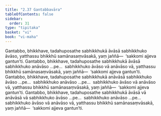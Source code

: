 ```yaml
---
title: "2.37 Gantabbavāra"
tableOfContents: false
sidebar:
  order: 31
type: "tipitaka"
basket: "vi"
book: "vi-maha"
---
```



<DynamicBreadcrumb />

<Division number="182" book="vi-maha" bookNo="3" page="189">

<Paragraph number="794" book="vi-maha">
Gantabbo, bhikkhave, tadahuposathe sabhikkhukā āvāsā sabhikkhuko āvāso, yatthassu bhikkhū samānasaṃvāsakā, yaṃ jaññā—  ‘sakkomi ajjeva gantun’ti. Gantabbo, bhikkhave, tadahuposathe sabhikkhukā āvāsā sabhikkhuko anāvāso …pe…  sabhikkhuko āvāso vā anāvāso vā, yatthassu bhikkhū samānasaṃvāsakā, yaṃ jaññā—  ‘sakkomi ajjeva gantun’ti.
</Paragraph>

<Paragraph number="795" book="vi-maha">
Gantabbo, bhikkhave, tadahuposathe sabhikkhukā anāvāsā sabhikkhuko āvāso …pe…  sabhikkhuko anāvāso …pe…  sabhikkhuko āvāso vā anāvāso vā, yatthassu bhikkhū samānasaṃvāsakā, yaṃ jaññā—  ‘sakkomi ajjeva gantun’ti.
</Paragraph>

<Paragraph number="796" book="vi-maha">
Gantabbo, bhikkhave, tadahuposathe sabhikkhukā āvāsā vā anāvāsā vā sabhikkhuko āvāso …pe…  sabhikkhuko anāvāso …pe…  sabhikkhuko āvāso vā anāvāso vā, yatthassu bhikkhū samānasaṃvāsakā, yaṃ jaññā—  ‘sakkomi ajjeva gantun’ti.
</Paragraph>
</Division>